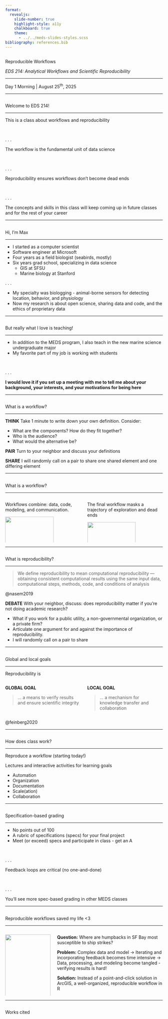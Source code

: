 ```yaml
---
format: 
  revealjs:
    slide-number: true
    highlight-style: a11y
    chalkboard: true
    theme: 
      - ../../meds-slides-styles.scss
bibliography: references.bib
---
```


## {#title-slide data-menu-title="Title Slide" background="#053660"} 

[Reproducible Workflows]{.custom-title}

[*EDS 214: Analytical Workflows and Scientific Reproducibility*]{.custom-subtitle}

<hr class="hr-teal">

[Day 1 Morning | August 25^th^, 2025]{.custom-subtitle3}

---

## {#welcome data-menu-title="Welcome to EDS 214!"} 

[Welcome to EDS 214!]{.slide-title}

<hr>

This is a class about workflows and reproducibility

<br> 

. . . 

[The workflow is the fundamental unit of data science]{.body-text-m}

<br> 

. . . 

[Reproducibility ensures workflows don't become dead ends]{.body-text-m}

<br>

. . . 

[The concepts and skills in this class will keep coming up in future classes and for the rest of your career]{.body-text-m}

---

## {#instructor data-menu-title="Hi, I'm Max"} 

[Hi, I'm Max]{.slide-title}

<hr>

* I started as a computer scientist
* Software engineer at Microsoft
* Four years as a field biologist (seabirds, mostly)
* Six years grad school, specializing in data science
  * GIS at SFSU
  * Marine biology at Stanford

. . . 

* My specialty was biologging - animal-borne sensors for detecting location, behavior, and physiology
* Now my research is about open science, sharing data and code, and the ethics of proprietary data

---

## {#teaching data-menu-title="But really what I love is teaching!"} 

[But really what I love is teaching!]{.slide-title}

<hr>

* In addition to the MEDS program, I also teach in the new marine science undergraduate major
* My favorite part of my job is working with students

<br>

. . . 

::: {.center-text .body-text-m .dark-blue-text}
**I would love it if you set up a meeting with me to tell me about your background, your interests, and your motivations for being here**
:::

---

## {#what-is-workflow1 data-menu-title="What is a workflow?"} 

[What is a workflow?]{.slide-title}

<hr>

**THINK** Take 1 minute to write down your own definition. Consider:

  * What are the components? How do they fit together?
  * Who is the audience?
  * What would the alternative be?

**PAIR** Turn to your neighbor and discuss your definitions

**SHARE** I will randomly call on a pair to share one shared element and one differing element

---

## {#what-is-workflow2 data-menu-title="What is a workflow?"} 

[What is a workflow?]{.slide-title}

<hr>

:::: {.columns}

::: {.column width="50%"}

Workflows combine: data, code, modeling, and communication.

![](images/day1/r4ds-workflow.png){width="80%" fig-alt="Components of a workflow"}

[@r4ds]{.body-text-xs}

:::

<!-- Right-hand column -->
::: {.column width="50%"}

The final workflow masks a trajectory of exploration and dead ends

![](images/day1/stoudtetal2021fig1a.PNG){width="80%" fig-alt="The evolution of a workflow"}

[@stoudt2021]{.body-text-xs}

:::

::::

---

## {#what-is-reproducibility data-menu-title="What is reproducibility?"} 

[What is reproducibility?]{.slide-title}

<hr>

> We define reproducibility to mean computational reproducibility — obtaining consistent computational results using the same input data, computational steps, methods, code, and conditions of analysis

[@nasem2019]{.body-text-xs}

**DEBATE** With your neighbor, discuss: does reproducibility matter if you're not doing academic research? 

* What if you work for a public utility, a non-governmental organization, or a private firm? 
* Articulate one argument for and against the importance of reproducibility.
* I will randomly call on a pair to share

---

## {#global-local-goals data-menu-title="Global and local goals"} 

[Global and local goals]{.slide-title}

<hr>

[Reproducibility is]{.body-text-l}

:::: {.columns}

::: {.column width="50%"}

**GLOBAL GOAL**

> ... a means to verify results and ensure scientific integrity

:::

::: {.column width="50%"}

**LOCAL GOAL**

> ... a mechanism for knowledge transfer and collaboration

:::

::::

[@feinberg2020]{.body-text-xs}

---

## {#how-does-class-work data-menu-title="How does class work?"} 

[How does class work?]{.slide-title}

<hr>

[Reproduce a workflow (starting today!)]{.body-text-l}

[Lectures and interactive activities for learning goals]{.body-text-l}

  * Automation
  * Organization
  * Documentation
  * Scale(ation)
  * Collaboration

---

## {#grading data-menu-title="Specification-based grading"} 

[Specification-based grading]{.slide-title}

<hr>

* No points out of 100
* A rubric of specifications (specs) for your final project
* Meet (or exceed) specs and participate in class - get an A

<br>

. . . 

[Feedback loops are critical (no one-and-done)]{.body-text-m}

<br>

. . . 

[You'll see more spec-based grading in other MEDS classes]{.body-text-m}

---

## {#testimonial data-menu-title="Reproducible workflows saved my life <3"} 

[Reproducible workflows saved my life <3]{.slide-title}

<hr>

:::: {.columns}

::: {.column width="30%"}

![](images/day1/bekahlane.jpg){width="100%" fig-alt="Bekah Lane headshot"}

[Bekah Lane]{.body-text-m}

[Research Associate, Center for Coastal Studies]{.body-text-s}

:::

::: {.column width="70%"}

[**Question:** Where are humpbacks in SF Bay most susceptible to ship strikes?]{.fragment}

[**Problem:** Complex data and model -> Iterating and incorporating feedback becomes time intensive -> Data, processing, and modeling become tangled - verifying results is hard!]{.fragment}

[**Solution:** Instead of a point-and-click solution in ArcGIS, a well-organized, reproducible workflow in R]{.fragment}

:::

::::

---

## {#works-cited data-menu-title="Works cited"} 

[Works cited]{.slide-title}
